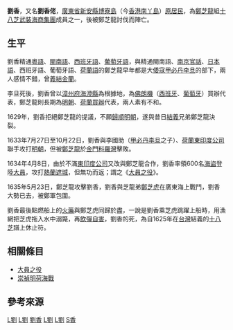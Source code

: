 '''劉香'''{{BD|？||1635年|5月23日|catIdx=L劉}}，又名'''劉香佬'''，[[廣東省|廣東省]][[新安縣|新安縣]][[博寮島|博寮島]]（今[[香港|香港]][[南丫島|南丫島]]）[[原居民|原居民]]，為[[鄭芝龍|鄭芝龍]]組[[十八芝|十八芝]][[武裝海商集團|武裝海商集團]]成員之一，後被鄭芝龍討伐而陣亡。

==生平==
劉香精通[[粵語|粵語]]、[[閩南語|閩南語]]、[[西班牙語|西班牙語]]、[[葡萄牙語|葡萄牙語]]，與精通閩南語、[[南京官話|南京官話]]、[[日本語|日本語]]、西班牙語、葡萄牙語、[[荷蘭語|荷蘭語]]的鄭芝龍早年都是大[[倭寇|倭寇]][[甲必丹李旦|甲必丹李旦]]的部下，兩人感情不錯，曾[[結義|義結金蘭]]。

李旦死後，劉香曾以[[漳州府|漳州府]][[海澄縣|海澄縣]]為根據地，為[[佛朗機|佛朗機]]（[[西班牙|西班牙]]、[[葡萄牙|葡萄牙]]）買辦代表，鄭芝龍則長期為[[明朝|明朝]]、[[荷蘭|荷蘭]][[買辦|買辦]]代表，兩人素有不和。

1629年，劉香拒絕鄭芝龍的提議，不願[[歸順|歸順]][[明朝|明朝]]，遂與昔日[[結義|結義]]兄弟鄭芝龍決裂。

1633年7月27日至10月22日，劉香與李國助（[[甲必丹李旦|甲必丹李旦]]之子）、[[荷蘭東印度公司|荷蘭東印度公司]]聯手攻打[[明朝|明朝]]，但被[[鄭芝龍|鄭芝龍]]於[[金門|金門]][[料羅灣|料羅灣]]擊敗。

1634年4月8日，由於不滿[[東印度公司|東印度公司]]又改與鄭芝龍合作，劉香率領600名[[海盜|海盜]]登陸[[大員|大員]]，攻打[[熱蘭遮城|熱蘭遮城]]，但無功而返{{r|張}}；謂之《[[大員之役|大員之役]]》。

1635年5月23日，鄭芝龍攻擊劉香，劉香與芝龍弟[[鄭芝虎|鄭芝虎]]在廣東海上戰鬥，劉香大勢已去，被鄭軍包圍。

劉香最後點燃船上的[[火藥|火藥]]與鄭芝虎同歸於盡{{r|張}}，一說是劉香乘芝虎跳躍上船時，用漁網把芝虎拖入水中溺斃，再[[飲彈|飲彈]][[自害|自害]]，劉香的死，為自1625年在[[台灣|台灣]]結義的[[十八芝|十八芝]]譜上休止符。

== 相關條目 ==
*[[大員之役|大員之役]]
*[[崇禎明荷海戰|崇禎明荷海戰]]

== 參考來源 ==
{{reflist|refs=
<ref name="張">{{cite book|author=張溪南  |title=《明鄭王朝在臺南》 |publisher=臺南市政府文化局  |isbn=978-986-03-5209-2 |pages=44－46頁|date=2013年3月}}</ref>
}}

{{Dutch Formosa}}

[[Category:台灣荷西殖民時期人物|L劉]]
[[Category:香港人|L劉]]
[[Category:寶安人|劉香]]
[[Category:明朝自杀人物|L劉]]
[[Category:明朝海盜|L劉]]
[[Category:劉姓|S香]]